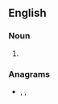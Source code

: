==English==

===Noun===
{{head|en|noun plural form}}

# {{plural of|educator|lang=en}}

===Anagrams===
* {{l|en|aeroducts}}, {{l|en|croustade}}, {{l|en|surcoated}}
